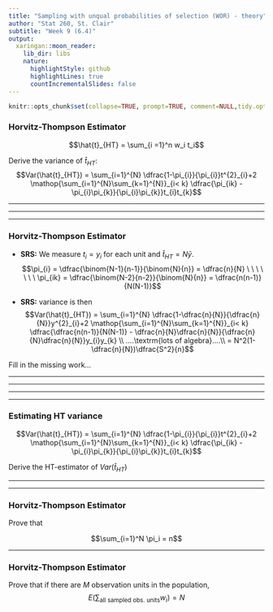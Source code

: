 ```yaml
---
title: "Sampling with unqual probabilities of selection (WOR) - theory"
author: "Stat 260, St. Clair"
subtitle: "Week 9 (6.4)"
output:
  xaringan::moon_reader:
    lib_dir: libs
    nature:
      highlightStyle: github
      highlightLines: true
      countIncrementalSlides: false
---
```


```r
knitr::opts_chunk$set(collapse=TRUE, prompt=TRUE, comment=NULL,tidy.opts=list(width.cutoff=60),tidy=FALSE,eval=TRUE,eval=TRUE, warning=FALSE, message  = FALSE, fig.width = 11, fig.height = 7)
```


### Horvitz-Thompson Estimator

$$\hat{t}_{HT} = \sum_{i =1}^n w_i t_i$$

Derive the variance of $\hat{t}_{HT}$:
$$Var(\hat{t}_{HT}) =  \sum_{i=1}^{N} \dfrac{1-\pi_{i}}{\pi_{i}}t^{2}_{i}+2 \mathop{\sum_{i=1}^{N}\sum_{k=1}^{N}}_{i< k} \dfrac{\pi_{ik} - \pi_{i}\pi_{k}}{\pi_{i}\pi_{k}}t_{i}t_{k}$$

---

---

---

### Horvitz-Thompson Estimator


- **SRS:** We measure $t_i = y_i$ for each unit and $\hat{t}_{HT} = N\bar{y}$. 
$$\pi_{i} = \dfrac{\binom{N-1}{n-1}}{\binom{N}{n}}  = \dfrac{n}{N}  \ \ \ \ \ \ \ \pi_{ik} = \dfrac{\binom{N-2}{n-2}}{\binom{N}{n}}  = \dfrac{n(n-1)}{N(N-1)}$$

- **SRS:** variance is then
$$Var(\hat{t}_{HT}) =  \sum_{i=1}^{N} \dfrac{1-\dfrac{n}{N}}{\dfrac{n}{N}}y^{2}_{i}+2 \mathop{\sum_{i=1}^{N}\sum_{k=1}^{N}}_{i< k} \dfrac{\dfrac{n(n-1)}{N(N-1)} - \dfrac{n}{N}\dfrac{n}{N}}{\dfrac{n}{N}\dfrac{n}{N}}y_{i}y_{k} \\
....\textrm{lots of algebra}....\\
= N^2(1-\dfrac{n}{N})\dfrac{S^2}{n}$$

Fill in the missing work...

---

---

---


---


### Estimating HT variance


$$Var(\hat{t}_{HT}) =  \sum_{i=1}^{N} \dfrac{1-\pi_{i}}{\pi_{i}}t^{2}_{i}+2 \mathop{\sum_{i=1}^{N}\sum_{k=1}^{N}}_{i< k} \dfrac{\pi_{ik} - \pi_{i}\pi_{k}}{\pi_{i}\pi_{k}}t_{i}t_{k}$$

Derive the HT-estimator of $Var(\hat{t}_{HT})$


---


---

### Horvitz-Thompson Estimator


Prove that 


$$\sum_{i=1}^N \pi_i = n$$ 



---


### Horvitz-Thompson Estimator


Prove that if there are $M$ observation units in the population,
$$E(\sum_{\textrm{all sampled obs. units}} w_i) = N$$ 